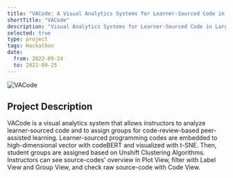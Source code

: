 ```yaml
---
title: "VACode: A Visual Analytics Systems for Learner-Sourced Code in Large-Scale Computer Science Education"
shortTitle: "VACode"
description: "Visual Analytics Systems for Learner-Sourced Code in Large-Scale Computer Science Education"
selected: true
type: project
tags: Hackathon
date:
  from: 2022-09-24
  to: 2022-09-25
---
```


![VACode](/assets/vacode.png)

## Project Description

VACode is a visual analytics system that allows instructors to analyze learner-sourced code and to assign groups for code-review-based peer-assisted learning. Learner-sourced programming codes are embedded to high-dimensional vector with codeBERT and visualized with t-SNE. Then, student groups are assigned based on Unshift Clustering Algorithms. Instructors can see source-codes' overview in Plot View, filter with Label View and Group View, and check raw source-code with Code View.
